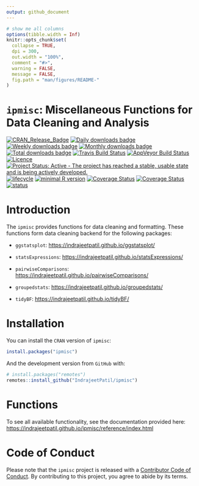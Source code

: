 ```yaml
---
output: github_document
---
```


<!-- README.md is generated from README.Rmd. Please edit that file -->

```r
# show me all columns
options(tibble.width = Inf)
knitr::opts_chunk$set(
  collapse = TRUE,
  dpi = 300,
  out.width = "100%",
  comment = "#>",
  warning = FALSE,
  message = FALSE,
  fig.path = "man/figures/README-"
)
```

# `ipmisc`: Miscellaneous Functions for Data Cleaning and Analysis

[![CRAN_Release_Badge](http://www.r-pkg.org/badges/version-ago/ipmisc)](https://CRAN.R-project.org/package=ipmisc)
[![Daily downloads badge](https://cranlogs.r-pkg.org/badges/last-day/ipmisc?color=blue)](https://CRAN.R-project.org/package=ipmisc)
[![Weekly downloads badge](https://cranlogs.r-pkg.org/badges/last-week/ipmisc?color=blue)](https://CRAN.R-project.org/package=ipmisc)
[![Monthly downloads badge](https://cranlogs.r-pkg.org/badges/last-month/ipmisc?color=blue)](https://CRAN.R-project.org/package=ipmisc)
[![Total downloads badge](https://cranlogs.r-pkg.org/badges/grand-total/ipmisc?color=blue)](https://CRAN.R-project.org/package=ipmisc)
[![Travis Build Status](https://travis-ci.org/IndrajeetPatil/ipmisc.svg?branch=master)](https://travis-ci.org/IndrajeetPatil/ipmisc) 
[![AppVeyor Build Status](https://ci.appveyor.com/api/projects/status/github/IndrajeetPatil/ipmisc?branch=master&svg=true)](https://ci.appveyor.com/project/IndrajeetPatil/ipmisc) 
[![Licence](https://img.shields.io/badge/licence-GPL--3-blue.svg)](https://www.gnu.org/licenses/gpl-3.0.en.html)
[![Project Status: Active - The project has reached a stable, usable state and is being actively developed.](http://www.repostatus.org/badges/latest/active.svg)](http://www.repostatus.org/#active)
[![lifecycle](https://img.shields.io/badge/lifecycle-maturing-blue.svg)](https://www.tidyverse.org/lifecycle/)
[![minimal R version](https://img.shields.io/badge/R%3E%3D-3.5.0-6666ff.svg)](https://cran.r-project.org/)
[![Coverage Status](https://img.shields.io/codecov/c/github/IndrajeetPatil/ipmisc/master.svg)](https://codecov.io/github/IndrajeetPatil/ipmisc?branch=master)
[![Coverage Status](https://coveralls.io/repos/github/IndrajeetPatil/ipmisc/badge.svg?branch=master)](https://coveralls.io/github/IndrajeetPatil/ipmisc?branch=master)
[![status](https://tinyverse.netlify.com/badge/ipmisc)](https://CRAN.R-project.org/package=ipmisc)

# Introduction

The `ipmisc` provides functions for data cleaning and formatting. These
functions form data cleaning backend for the following packages:

  - `ggstatsplot`: <https://indrajeetpatil.github.io/ggstatsplot/>
  
  - `statsExpressions`: <https://indrajeetpatil.github.io/statsExpressions/>
  
  - `pairwiseComparisons`:
    <https://indrajeetpatil.github.io/pairwiseComparisons/>
    
  - `groupedstats`: <https://indrajeetpatil.github.io/groupedstats/>
  
  - `tidyBF`: <https://indrajeetpatil.github.io/tidyBF/>
  
# Installation

You can install the `CRAN` version of `ipmisc`:

```r
install.packages("ipmisc")
```

And the development version from `GitHub` with:

```r
# install.packages("remotes")
remotes::install_github("IndrajeetPatil/ipmisc")
```

# Functions

To see all available functionality, see the documentation provided here:
<https://indrajeetpatil.github.io/ipmisc/reference/index.html>

# Code of Conduct

Please note that the `ipmisc` project is released with a [Contributor Code of Conduct](https://github.com/IndrajeetPatil/ipmisc/blob/master/CODE_OF_CONDUCT.md). 
By contributing to this project, you agree to abide by its terms.

